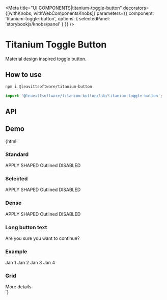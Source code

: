 

<Meta
  title="UI COMPONENTS|titanium-toggle-button"
  decorators={[withKnobs, withWebComponentsKnobs]}
  parameters={{ component: 'titanium-toggle-button', options: { selectedPanel: 'storybookjs/knobs/panel' } }}
/>

# Titanium Toggle Button

Material design inspired toggle button.

## How to use

```bash
npm i @leavittsoftware/titanium-button
```

```js
import '@leavittsoftware/titanium-button/lib/titanium-toggle-button';
```

## API

<Props of="titanium-toggle-button" />

## Demo

<Preview withToolbar>
  <Story name="Docs">
    {html`
      <h3>Standard</h3>
      <titanium-toggle-button>APPLY</titanium-toggle-button>
      <titanium-toggle-button shaped>SHAPED</titanium-toggle-button>
      <titanium-toggle-button outlined>Outlined</titanium-toggle-button>
      <titanium-toggle-button disabled>DISABLED</titanium-toggle-button>
      <h3>Selected</h3>
      <titanium-toggle-button selected>APPLY</titanium-toggle-button>
      <titanium-toggle-button selected shaped>SHAPED</titanium-toggle-button>
      <titanium-toggle-button selected outlined>Outlined</titanium-toggle-button>
      <titanium-toggle-button selected disabled>DISABLED</titanium-toggle-button>
      <h3>Dense</h3>
      <titanium-toggle-button dense>APPLY</titanium-toggle-button>
      <titanium-toggle-button dense shaped>SHAPED</titanium-toggle-button>
      <titanium-toggle-button dense outlined>Outlined</titanium-toggle-button>
      <titanium-toggle-button dense disabled>DISABLED</titanium-toggle-button>
      <h3>Long button text</h3>
      <titanium-toggle-button style="width:200px;" outlined>Are you sure you want to continue?</titanium-toggle-button>
      <h3>Example</h3>
      <titanium-toggle-button dense shaped selected>Jan 1</titanium-toggle-button>
      <titanium-toggle-button dense shaped>Jan 2</titanium-toggle-button>
      <titanium-toggle-button dense shaped>Jan 3</titanium-toggle-button>
      <titanium-toggle-button dense shaped>Jan 4</titanium-toggle-button>
      <h3>Grid</h3>
      <div style="display:grid;width:400px;">
        <titanium-toggle-button dense shaped>More details</titanium-toggle-button>
      </div>
    `}
  </Story>
</Preview>
